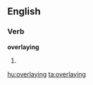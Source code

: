 ==English==

===Verb===
'''overlaying'''

# {{present participle of|overlay}}

[[hu:overlaying]]
[[ta:overlaying]]